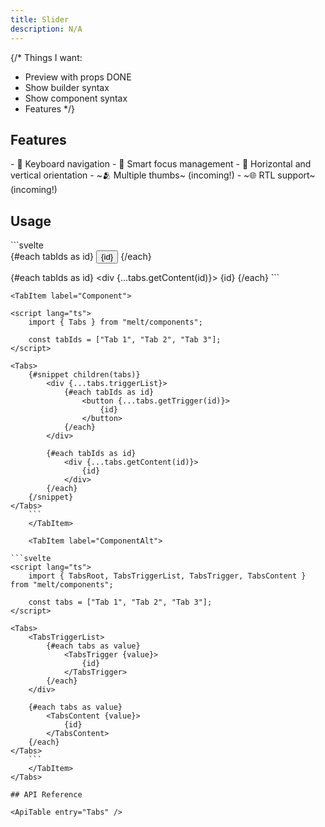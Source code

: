 ```yaml
---
title: Slider
description: N/A
---
```


{/*
Things I want:
- Preview with props DONE
- Show builder syntax
- Show component syntax
- Features
*/}

<Preview client:load />

## Features

<Features>
- 🎹 Keyboard navigation
- 🧠 Smart focus management
- 🔄 Horizontal and vertical orientation
- ~🫂 Multiple thumbs~ (incoming!)
- ~🌐 RTL support~ (incoming!)
</Features>

## Usage

<Tabs>
	<TabItem label="Builder">
```svelte
<script lang="ts">
	import { Tabs } from "melt/builders";

	const tabs = new Tabs()
	const tabIds = ["Tab 1", "Tab 2", "Tab 3"];
</script>

<div {...tabs.triggerList}>
	{#each tabIds as id}
		<button {...tabs.getTrigger(id)}>
			{id}
		</button>
	{/each}
</div>

{#each tabIds as id}
	<div {...tabs.getContent(id)}>
		{id}
	</div>
{/each}
	```
	</TabItem>

	<TabItem label="Component">

```svelte
<script lang="ts">
	import { Tabs } from "melt/components";

	const tabIds = ["Tab 1", "Tab 2", "Tab 3"];
</script>

<Tabs>
	{#snippet children(tabs)}
		<div {...tabs.triggerList}>
			{#each tabIds as id}
				<button {...tabs.getTrigger(id)}>
					{id}
				</button>
			{/each}
		</div>

		{#each tabIds as id}
			<div {...tabs.getContent(id)}>
				{id}
			</div>
		{/each}
	{/snippet}
</Tabs>
	```
	</TabItem>

	<TabItem label="ComponentAlt">

```svelte
<script lang="ts">
	import { TabsRoot, TabsTriggerList, TabsTrigger, TabsContent } from "melt/components";

	const tabs = ["Tab 1", "Tab 2", "Tab 3"];
</script>

<Tabs>
	<TabsTriggerList>
		{#each tabs as value}
			<TabsTrigger {value}>
				{id}
			</TabsTrigger>
		{/each}
	</div>

	{#each tabs as value}
		<TabsContent {value}>
			{id}
		</TabsContent>
	{/each}
</Tabs>
	```
	</TabItem>
</Tabs>

## API Reference

<ApiTable entry="Tabs" />
